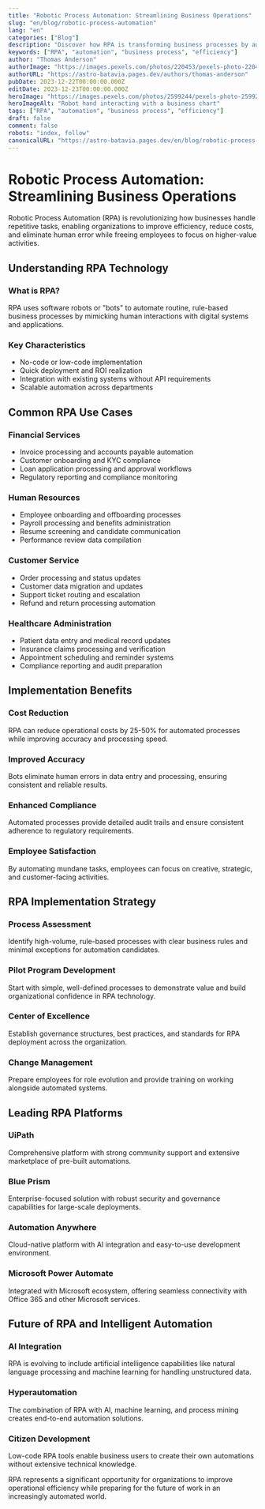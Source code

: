 ```yaml
---
title: "Robotic Process Automation: Streamlining Business Operations"
slug: "en/blog/robotic-process-automation"
lang: "en"
categories: ["Blog"]
description: "Discover how RPA is transforming business processes by automating repetitive tasks, reducing errors, and freeing employees for strategic work."
keywords: ["RPA", "automation", "business process", "efficiency"]
author: "Thomas Anderson"
authorImage: "https://images.pexels.com/photos/220453/pexels-photo-220453.jpeg?auto=compress&cs=tinysrgb&w=1260&h=750&dpr=1"
authorURL: "https://astro-batavia.pages.dev/authors/thomas-anderson"
pubDate: 2023-12-22T00:00:00.000Z
editDate: 2023-12-23T00:00:00.000Z
heroImage: "https://images.pexels.com/photos/2599244/pexels-photo-2599244.jpeg?auto=compress&cs=tinysrgb&w=1260&h=750&dpr=1"
heroImageAlt: "Robot hand interacting with a business chart"
tags: ["RPA", "automation", "business process", "efficiency"]
draft: false
comment: false
robots: "index, follow"
canonicalURL: "https://astro-batavia.pages.dev/en/blog/robotic-process-automation"
---
```


# Robotic Process Automation: Streamlining Business Operations

Robotic Process Automation (RPA) is revolutionizing how businesses handle repetitive tasks, enabling organizations to improve efficiency, reduce costs, and eliminate human error while freeing employees to focus on higher-value activities.

## Understanding RPA Technology

### What is RPA?

RPA uses software robots or "bots" to automate routine, rule-based business processes by mimicking human interactions with digital systems and applications.

### Key Characteristics

- No-code or low-code implementation
- Quick deployment and ROI realization
- Integration with existing systems without API requirements
- Scalable automation across departments

## Common RPA Use Cases

### Financial Services

- Invoice processing and accounts payable automation
- Customer onboarding and KYC compliance
- Loan application processing and approval workflows
- Regulatory reporting and compliance monitoring

### Human Resources

- Employee onboarding and offboarding processes
- Payroll processing and benefits administration
- Resume screening and candidate communication
- Performance review data compilation

### Customer Service

- Order processing and status updates
- Customer data migration and updates
- Support ticket routing and escalation
- Refund and return processing automation

### Healthcare Administration

- Patient data entry and medical record updates
- Insurance claims processing and verification
- Appointment scheduling and reminder systems
- Compliance reporting and audit preparation

## Implementation Benefits

### Cost Reduction

RPA can reduce operational costs by 25-50% for automated processes while improving accuracy and processing speed.

### Improved Accuracy

Bots eliminate human errors in data entry and processing, ensuring consistent and reliable results.

### Enhanced Compliance

Automated processes provide detailed audit trails and ensure consistent adherence to regulatory requirements.

### Employee Satisfaction

By automating mundane tasks, employees can focus on creative, strategic, and customer-facing activities.

## RPA Implementation Strategy

### Process Assessment

Identify high-volume, rule-based processes with clear business rules and minimal exceptions for automation candidates.

### Pilot Program Development

Start with simple, well-defined processes to demonstrate value and build organizational confidence in RPA technology.

### Center of Excellence

Establish governance structures, best practices, and standards for RPA deployment across the organization.

### Change Management

Prepare employees for role evolution and provide training on working alongside automated systems.

## Leading RPA Platforms

### UiPath

Comprehensive platform with strong community support and extensive marketplace of pre-built automations.

### Blue Prism

Enterprise-focused solution with robust security and governance capabilities for large-scale deployments.

### Automation Anywhere

Cloud-native platform with AI integration and easy-to-use development environment.

### Microsoft Power Automate

Integrated with Microsoft ecosystem, offering seamless connectivity with Office 365 and other Microsoft services.

## Future of RPA and Intelligent Automation

### AI Integration

RPA is evolving to include artificial intelligence capabilities like natural language processing and machine learning for handling unstructured data.

### Hyperautomation

The combination of RPA with AI, machine learning, and process mining creates end-to-end automation solutions.

### Citizen Development

Low-code RPA tools enable business users to create their own automations without extensive technical knowledge.

RPA represents a significant opportunity for organizations to improve operational efficiency while preparing for the future of work in an increasingly automated world.
